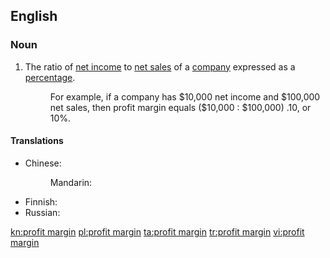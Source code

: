 ==English==

===Noun===
{{en-noun|head=[[profit]] [[margin]]}}

# The ratio of [[net income]] to [[net sales]] of a [[company]] expressed as a [[percentage]].
#:For example, if a company has $10,000 net income and $100,000 net sales, then profit margin equals ($10,000 : $100,000) .10, or 10%.

====Translations====
{{trans-top|ratio of income to sales}}
* Chinese:
*: Mandarin: {{t-needed|cmn}}
{{trans-mid}}
* Finnish: {{t|fi|tuottoprosentti}}
* Russian: {{t-needed|ru}}
{{trans-bottom}}

[[kn:profit margin]]
[[pl:profit margin]]
[[ta:profit margin]]
[[tr:profit margin]]
[[vi:profit margin]]